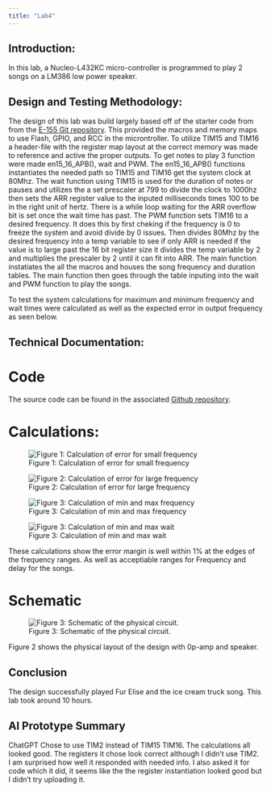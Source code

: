 ```yaml
---
title: "Lab4"
---
```


## Introduction:
In this lab, a Nucleo-L432KC micro-controller is programmed to play 2 songs on a LM386 low power speaker. 

## Design and Testing Methodology:
The design of this lab was build largely based off of the starter code from from the [E-155 Git repository](https://github.com/HMC-E155/tutorial-clock-configuration/tree/solution/lib). This provided the macros and memory maps to use Flash, GPIO, and RCC in the microntroller. To utilize TIM15 and TIM16 a header-file with the register map layout at the correct memory was made to reference and active the proper outputs. To get notes to play 3 function were made en15_16_APB(), wait and PWM. The en15_16_APB() functions instantiates the needed path so TIM15 and TIM16 get the system clock at 80Mhz. The wait function using TIM15 is used for the duration of notes or pauses and utilizes the a set prescaler at 799 to divide the clock to 1000hz then sets the ARR register value to the inputed milliseconds times 100 to be in the right unit of hertz. There is a while loop waiting for the ARR overflow bit is set once the wait time has past. The PWM function sets TIM16 to a desired frequency. It does this by first cheking if the frequency is 0 to freeze the system and avoid divide by 0 issues. Then divides 80Mhz by the desired frequency into a temp variable to see if only ARR is needed if the value is to large past the 16 bit register size it divides the temp variable by 2 and multiplies the prescaler by 2 until it can fit into ARR. The main function instatiates the all the macros and houses the song frequency and duration tables. The main function then goes through the table inputing into the wait and PWM function to play the songs. 

To test the system calculations for maximum and minimum frequency and wait times were calculated as well as the expected error in output frequency as seen below.  

## Technical Documentation:
# Code
The source code can be found in the associated [Github repository](https://github.com/Noah-Fotenos/E155/lab4).

# Calculations:

![Figure 1: Calculation of error for small frequency](images/FrequencyCalc1.jpeg)

![Figure 2: Calculation of error for large frequency](images/FrequencyCalc2.jpeg)

![Figure 3: Calculation of min and max frequency](images/MinandMaxFreq.jpeg)

![Figure 3: Calculation of min and max wait](images/MinMaxDelay.jpeg)

These calculations show the error margin is well within 1% at the edges of the frequency ranges. As well as acceptiable ranges for Frequency and delay for the songs. 

# Schematic
![Figure 3: Schematic of the physical circuit.](images/Schematic.jpeg)

Figure 2 shows the physical layout of the design with 0p-amp and speaker. 

## Conclusion

The design successfully played Fur Elise and the ice cream truck song. This lab took around 10 hours.

## AI Prototype Summary

ChatGPT Chose to use TIM2 instead of TIM15 TIM16. The calculations all looked good. The registers it chose look correct although I didn't use TIM2. I am surprised how well it responded with needed info. I also asked it for code which it did, it seems like the the register instantiation looked good but I didn't try uploading it. 